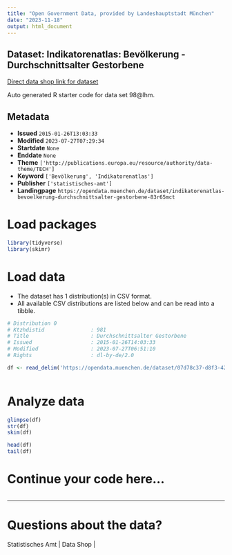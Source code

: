 ```yaml
---
title: "Open Government Data, provided by Landeshauptstadt München"
date: "2023-11-18"
output: html_document
---
```


## Dataset: Indikatorenatlas: Bevölkerung - Durchschnittsalter Gestorbene

[Direct data shop link for dataset](https://opendata.muenchen.de/dataset/indikatorenatlas-bevoelkerung-durchschnittsalter-gestorbene-83r65mct)

Auto generated R starter code for data set 98@lhm.

## Metadata

- **Issued** `2015-01-26T13:03:33`
- **Modified** `2023-07-27T07:29:34`
- **Startdate** `None`
- **Enddate** `None`
- **Theme** `['http://publications.europa.eu/resource/authority/data-theme/TECH']`
- **Keyword** `['Bevölkerung', 'Indikatorenatlas']`
- **Publisher** `['statistisches-amt']`
- **Landingpage** `https://opendata.muenchen.de/dataset/indikatorenatlas-bevoelkerung-durchschnittsalter-gestorbene-83r65mct`


# Load packages

```r

library(tidyverse)
library(skimr)

```

# Load data

-   The dataset has 1 distribution(s) in CSV format.
-   All available CSV distributions are listed below and can be read into a tibble.

```r

# Distribution 0
# Ktzhdistid               : 981
# Title                    : Durchschnittsalter Gestorbene
# Issued                   : 2015-01-26T14:03:33
# Modified                 : 2023-07-27T06:51:10
# Rights                   : dl-by-de/2.0

df <- read_delim('https://opendata.muenchen.de/dataset/07d78c37-d8f3-4280-b906-a77cb3d25ad8/resource/080eb612-459d-4ef1-baae-61f24bd9a63b/download/indikat_bevoelkerung_durchschnittsalter_gestorbene_240723.csv')



```

# Analyze data

```r

glimpse(df)
str(df)
skim(df)

head(df)
tail(df)

```

# Continue your code here...

```r

```

------------------------------------------------------------------------

# Questions about the data?

Statistisches Amt | Data Shop | 

